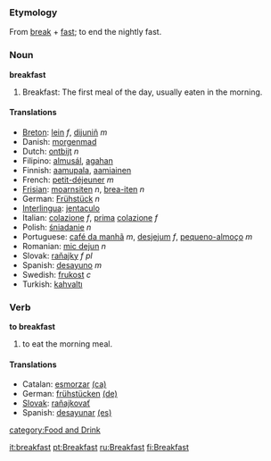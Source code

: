===Etymology===
From [[break]] + [[fast]]; to end the nightly fast.

===Noun===
'''breakfast'''

#Breakfast: The first meal of the day, usually eaten in the morning.

====Translations====
*[[Breton]]: [[lein]] ''f'', [[dijuniñ]] ''m''
*Danish: [[morgenmad]]
*Dutch: [[ontbijt]] ''n''
*Filipino: [[almusál]], [[agahan]]
*Finnish: [[aamupala]], [[aamiainen]]
*French: [[petit-déjeuner]] ''m''
*[[Frisian]]: [[moarnsiten]] ''n'', [[brea-iten]] ''n''
*German: [[Frühstück]] ''n''
*[[Interlingua]]: [[jentaculo]]
*Italian: [[colazione]] ''f'', [[prima]] [[colazione]] ''f''
*Polish: [[śniadanie]] ''n''
*Portuguese: [[café da manhã]] ''m'', [[desjejum]] ''f'', [[pequeno-almoço]] ''m''
*Romanian: [[mic dejun]] ''n''
*Slovak: [[raňajky]] ''f pl''
*Spanish: [[desayuno]] ''m''
*Swedish: [[frukost]] ''c''
*Turkish: [[kahvaltı]]

===Verb===
'''to breakfast'''

# to eat the morning meal.

====Translations====
*Catalan: [[esmorzar]] [[:ca:esmorzar|(ca)]]
*German: [[frühstücken]] [[:de:frühstücken|(de)]]
*[[Slovak]]: [[raňajkovať]]
*Spanish: [[desayunar]] [[:es:desayunar|(es)]]

[[category:Food and Drink]]

[[it:breakfast]]
[[pt:Breakfast]]
[[ru:Breakfast]]
[[fi:Breakfast]]